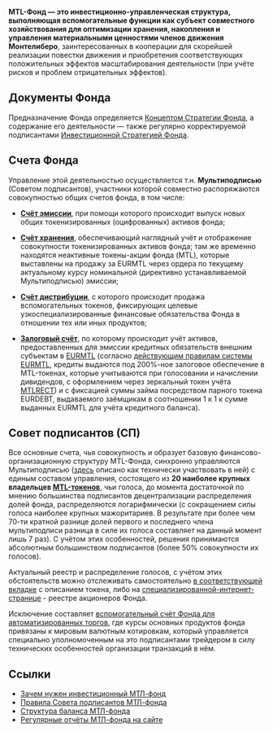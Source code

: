 '''MTL-Фонд — это инвестиционно-управленческая структура, выполняющая вспомогательные функции как субъект совместного хозяйствования для оптимизации хранения, накопления и управления материальными ценностями членов движения Монтелиберо''', заинтересованных в кооперации для скорейшей реализации повестки движения и приобретения соответствующих положительных эффектов масштабирования деятельности (при учёте рисков и проблем отрицательных эффектов).

== Документы Фонда ==

Предназначение Фонда определяется [https://montelibero.org/2022/01/11/montelibero-concept-strategy-ru/ Концептом Стратегии Фонда], а содержание его деятельности — также регулярно корректируемой подписантами [https://montelibero.org/2021/10/08/investment-strategy-mtl-fund/ Инвестиционной Стратегией Фонда].

== Счета Фонда ==

Управление этой деятельностью осуществляется т.н. '''Мультиподписью''' (Советом подписантов), участники которой совместно распоряжаются совокупностью общих счетов фонда, в том числе:

* [https://stellar.expert/explorer/public/account/GACKTN5DAZGWXRWB2WLM6OPBDHAMT6SJNGLJZPQMEZBUR4JUGBX2UK7V '''Счёт эмиссии'''], при помощи которого происходит выпуск новых общих токенизированных (оцифрованных) активов фонда;

* [https://stellar.expert/explorer/public/account/GDX23CPGMQ4LN55VGEDVFZPAJMAUEHSHAMJ2GMCU2ZSHN5QF4TMZYPIS '''Счёт хранения'''], обеспечивающий наглядный учёт и отображение совокупности токенизированных активов фонда; там же временно находятся неактивные токены-акции фонда (MTL), которые выставлены на продажу за EURMTL через ордера по текущему актуальному курсу номинальной (директивно устанавливаемой Мультиподписью) эмиссии;

* [https://stellar.expert/explorer/public/account/GB7NLVMVC6NWTIFK7ULLEQDF5CBCI2TDCO3OZWWSFXQCT7OPU3P4EOSR '''Счёт дистрибуции'''], с которого происходит продажа вспомогательных токенов, фиксирующих целевые узкоспециализированные финансовые обязательства Фонда в отношении тех или иных продуктов;

* [https://stellar.expert/explorer/public/account/GDASYWP6F44TVNJKZKQ2UEVZOKTENCJFTWVMP6UC7JBZGY4ZNB6YAVD4 '''Залоговый счёт'''], по которому происходит учёт активов, предоставленных для эмиссии кредитных обязательств внешним субъектам в [[EURMTL]] (согласно [https://montelibero.org/eurmtl/details/ действующим правилам системы EURMTL], кредиты выдаются под 200%-ное залоговое обеспечение в MTL-токенах, которые учитываются при голосовании и начислении дивидендов, с оформлением через зеркальный токен учёта [https://stellar.expert/explorer/public/asset/MTLRECT-GACKTN5DAZGWXRWB2WLM6OPBDHAMT6SJNGLJZPQMEZBUR4JUGBX2UK7V MTLRECT]) и с фиксацией суммы займа посредством парного токена EURDEBT, выдаваемого заёмщикам в соотношении 1 к 1 к сумме выданных EURMTL для учёта кредитного баланса).

== Совет подписантов (СП) ==

Все основные счета, чья совокупность и образует базовую финансово-организационную структуру MTL-Фонда, синхронно управляются Мультиподписью ([https://t.me/c/1405787189/171 здесь] описано как технически участвовать в ней) с единым составом управления, состоящего из '''20 наиболее крупных владельцев [https://stellar.expert/explorer/public/asset/MTL-GACKTN5DAZGWXRWB2WLM6OPBDHAMT6SJNGLJZPQMEZBUR4JUGBX2UK7V MTL-токенов]''', чьи голоса, до момента достаточной по мнению большинства подписантов децентрализации распределения долей фонда, распределяются логарифмически (с сокращением силы голоса наиболее крупных мажоритариев. В результате при более чем 70-ти кратной разнице долей первого и последнего члена мультиподписи разница в силе их голоса составляет на данный момент лишь 7 раз). С учётом этих особенностей, решения принимаются абсолютным большинством подписантов (более 50% совокупности их голосов).

Актуальный реестр и распределение голосов, с учётом этих обстоятельств можно отслеживать самостоятельно [https://stellar.expert/explorer/public/asset/MTL-GACKTN5DAZGWXRWB2WLM6OPBDHAMT6SJNGLJZPQMEZBUR4JUGBX2UK7V?filter=asset-holders в соответствующей вкладке] с описанием токена, либо на [https://ncrashed.github.io/dividend-tools/shareholders/ специализированной-интернет-странице] - реестре акционеров Фонда.

Исключение составляет [https://stellar.expert/explorer/public/account/GCVF74HQRLPAGTPFSYUAKGHSDSMBQTMVSLKWKUU65ULEN7TL4N56IPZ7 вспомогательный счёт Фонда для автоматизированных торгов], где курсы основных продуктов фонда привязаны к мировым валютным котировкам, который управляется специально уполномоченным на это подписантами трейдером в силу технических особенностей организации транзакций в нём.

== Ссылки ==

* [https://montelibero.org/zachem-nuzhen-investitsionnyj-fond-mtl/ Зачем нужен инвестиционный МТЛ-фонд]
* [[Правила Совета подписантов MTL Фонда|Правила Совета подписантов МТЛ-фонда]]
* [https://montelibero.org/2022/01/14/mtl-fund-balance-structure/ Структура баланса МТЛ-фонда]
* [https://montelibero.org/category/documents/reports/ Регулярные отчёты МТЛ-фонда на сайте]
